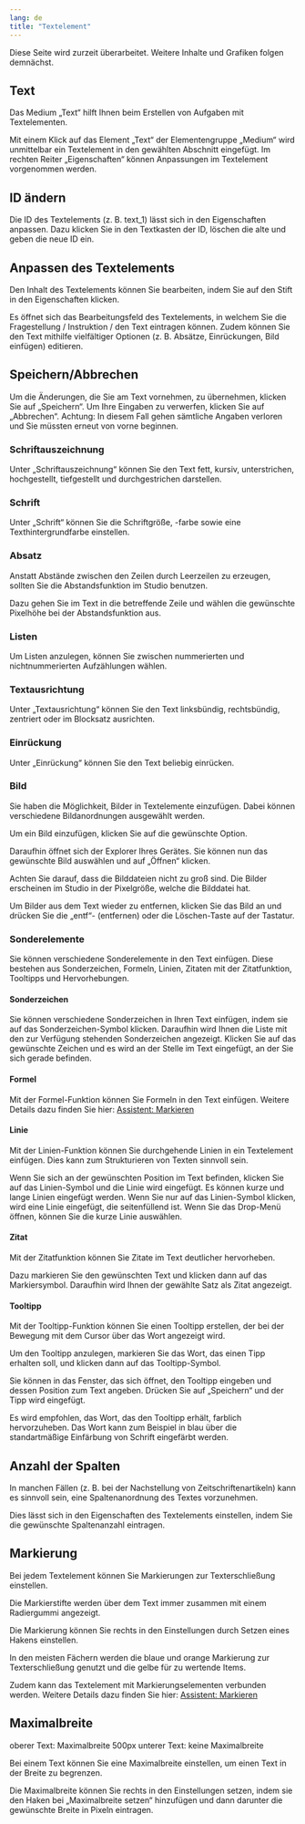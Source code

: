 ```yaml
---
lang: de
title: "Textelement"
---
```


::: {.callout-caution}
Diese Seite wird zurzeit überarbeitet. Weitere Inhalte und Grafiken folgen demnächst.
:::

## Text

Das Medium „Text“ hilft Ihnen beim Erstellen von Aufgaben mit Textelementen.
 
Mit einem Klick auf das Element „Text“ der Elementengruppe „Medium“ wird unmittelbar ein Textelement in den gewählten Abschnitt eingefügt. Im rechten Reiter „Eigenschaften“ können Anpassungen im Textelement vorgenommen werden. 

## ID ändern
 
Die ID des Textelements (z. B. text_1) lässt sich in den Eigenschaften anpassen. Dazu klicken Sie in den Textkasten der ID, löschen die alte und geben die neue ID ein.

## Anpassen des Textelements
 
Den Inhalt des Textelements können Sie bearbeiten, indem Sie auf den Stift in den Eigenschaften klicken.
 
Es öffnet sich das Bearbeitungsfeld des Textelements, in welchem Sie die Fragestellung / Instruktion / den Text eintragen können. Zudem können Sie den Text mithilfe vielfältiger Optionen (z. B. Absätze, Einrückungen, Bild einfügen) editieren. 

## Speichern/Abbrechen

Um die Änderungen, die Sie am Text vornehmen, zu übernehmen, klicken Sie auf „Speichern“. Um Ihre Eingaben zu verwerfen, klicken Sie auf „Abbrechen“. Achtung: In diesem Fall gehen sämtliche Angaben verloren und Sie müssten erneut von vorne beginnen.

### Schriftauszeichnung
 
Unter „Schriftauszeichnung“ können Sie den Text fett, kursiv, unterstrichen, hochgestellt, tiefgestellt und durchgestrichen darstellen.

### Schrift
 
Unter „Schrift“ können Sie die Schriftgröße, -farbe sowie eine Texthintergrundfarbe einstellen.

### Absatz
 
Anstatt Abstände zwischen den Zeilen durch Leerzeilen zu erzeugen, sollten Sie die Abstandsfunktion im Studio benutzen. 
 
Dazu gehen Sie im Text in die betreffende Zeile und wählen die gewünschte Pixelhöhe bei der Abstandsfunktion aus.

### Listen
 
Um Listen anzulegen, können Sie zwischen nummerierten und nichtnummerierten Aufzählungen wählen.

### Textausrichtung
 
Unter „Textausrichtung“ können Sie den Text linksbündig, rechtsbündig, zentriert oder im Blocksatz ausrichten.

### Einrückung
 
Unter „Einrückung“ können Sie den Text beliebig einrücken.

### Bild 
 
Sie haben die Möglichkeit, Bilder in Textelemente einzufügen. Dabei können verschiedene Bildanordnungen ausgewählt werden.
 
Um ein Bild einzufügen, klicken Sie auf die gewünschte Option.
 
Daraufhin öffnet sich der Explorer Ihres Gerätes. Sie können nun das gewünschte Bild auswählen und auf „Öffnen“ klicken.

::: {.callout-note}
Achten Sie darauf, dass die Bilddateien nicht zu groß sind. Die Bilder erscheinen im Studio in der Pixelgröße, welche die Bilddatei hat.
:::

Um Bilder aus dem Text wieder zu entfernen, klicken Sie das Bild an und drücken Sie die „entf“- (entfernen) oder die Löschen-Taste auf der Tastatur.

### Sonderelemente
 
Sie können verschiedene Sonderelemente in den Text einfügen. Diese bestehen aus Sonderzeichen, Formeln, Linien, Zitaten mit der Zitatfunktion, Tooltipps und Hervorhebungen.

#### Sonderzeichen
 
Sie können verschiedene Sonderzeichen in Ihren Text einfügen, indem sie auf das Sonderzeichen-Symbol klicken. Daraufhin wird Ihnen die Liste mit den zur Verfügung stehenden Sonderzeichen angezeigt. Klicken Sie auf das gewünschte Zeichen und es wird an der Stelle im Text eingefügt, an der Sie sich gerade befinden.  

#### Formel
 
Mit der Formel-Funktion können Sie Formeln in den Text einfügen. Weitere Details dazu finden Sie hier: [Assistent: Markieren](../../Markieren_Assistent/index.qmd)

#### Linie
 
Mit der Linien-Funktion können Sie durchgehende Linien in ein Textelement einfügen. Dies kann zum Strukturieren von Texten sinnvoll sein.

Wenn Sie sich an der gewünschten Position im Text befinden, klicken Sie auf das Linien-Symbol und die Linie wird eingefügt. Es können kurze und lange Linien eingefügt werden. Wenn Sie nur auf das Linien-Symbol klicken, wird eine Linie eingefügt, die seitenfüllend ist. Wenn Sie das Drop-Menü öffnen, können Sie die kurze Linie auswählen.

#### Zitat
 
Mit der Zitatfunktion können Sie Zitate im Text deutlicher hervorheben.

Dazu markieren Sie den gewünschten Text und klicken dann auf das Markiersymbol.
Daraufhin wird Ihnen der gewählte Satz als Zitat angezeigt. 

#### Tooltipp
 
Mit der Tooltipp-Funktion können Sie einen Tooltipp erstellen, der bei der Bewegung mit dem Cursor über das Wort angezeigt wird.   
 
Um den Tooltipp anzulegen, markieren Sie das Wort, das einen Tipp erhalten soll, und klicken dann auf das Tooltipp-Symbol.
 
Sie können in das Fenster, das sich öffnet, den Tooltipp eingeben und dessen Position zum Text angeben. Drücken Sie auf „Speichern“ und der Tipp wird eingefügt.

::: {.callout-note}
Es wird empfohlen, das Wort, das den Tooltipp erhält, farblich hervorzuheben. Das Wort kann zum Beispiel in blau über die standartmäßige Einfärbung von Schrift eingefärbt werden.
:::
 
## Anzahl der Spalten
 
In manchen Fällen (z. B. bei der Nachstellung von Zeitschriftenartikeln) kann es sinnvoll sein, eine Spaltenanordnung des Textes vorzunehmen. 
 
Dies lässt sich in den Eigenschaften des Textelements einstellen, indem Sie die gewünschte Spaltenanzahl eintragen.
 
## Markierung
 
Bei jedem Textelement können Sie Markierungen zur Texterschließung einstellen.

::: {.callout-note}
Die Markierstifte werden über dem Text immer zusammen mit einem Radiergummi angezeigt.
:::
 
Die Markierung können Sie rechts in den Einstellungen durch Setzen eines Hakens einstellen.

::: {.callout-note}
In den meisten Fächern werden die blaue und orange Markierung zur Texterschließung genutzt und die gelbe für zu wertende Items.
:::

Zudem kann das Textelement mit Markierungselementen verbunden werden. Weitere Details dazu finden Sie hier: [Assistent: Markieren](../../Markieren_Assistent/index.qmd)

## Maximalbreite
 
oberer Text: Maximalbreite 500px 
unterer Text: keine Maximalbreite

Bei einem Text können Sie eine Maximalbreite einstellen, um einen Text in der Breite zu begrenzen.
 
Die Maximalbreite können Sie rechts in den Einstellungen setzen, indem sie den Haken bei „Maximalbreite setzen“ hinzufügen und dann darunter die gewünschte Breite in Pixeln eintragen.
